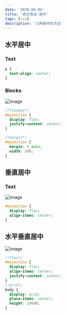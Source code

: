 ```yaml
---
date: '2020-04-04'
title: '老生常谈-居中'
tags: [css]
description: '几种居中的方法'
---
```


## 水平居中

### Text

```css
p {
  text-align: center;
}
```

### Blocks

![image](https://pics-rust.vercel.app/images/20190125091332.png)

```css
/*flexbox*/
#mysection {
  display: flex;
  justify-content: center;
}

/*margin*/
#mysection {
  margin: 0 auto;
  width: 50%;
}
```

## 垂直居中

### Text

![image](https://pics-rust.vercel.app/images/20190125092037.png)

```css
#mysection {
  display: flex;
  align-items: center;
}
```

## 水平垂直居中

![image](https://pics-rust.vercel.app/images/20190125091735.png)

```css
/*flex*/
#mysection {
  display: flex;
  align-items: center;
  justify-content: center;
}
/*grid*/
body {
  display: grid;
  place-items: center;
  height: 100vh;
}
```
